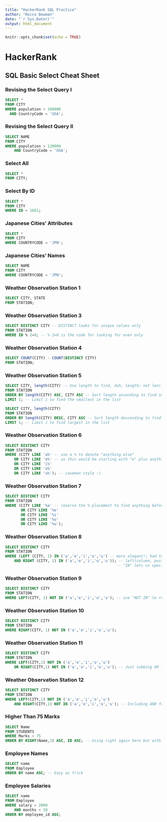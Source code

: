 ```yaml
---
title: "HackerRank SQL Practice"
author: "Rocco Bowman"
date: "`r Sys.Date()`"
output: html_document
---
```


```r
knitr::opts_chunk$set(echo = TRUE)
```

# HackerRank

## SQL Basic Select Cheat Sheet

### Revising the Select Query I
```sql
SELECT *
FROM CITY
WHERE population > 100000 
  AND CountryCode = 'USA';
```

### Revising the Select Query II
```sql
SELECT NAME
FROM CITY
WHERE population > 120000 
    AND CountryCode = 'USA';
```

### Select All
```sql
SELECT *
FROM CITY;
```

### Select By ID
```sql
SELECT *
FROM CITY
WHERE ID = 1661;
```

### Japanese Cities' Attributes
```sql
SELECT *
FROM CITY
WHERE COUNTRYCODE = 'JPN';
```

### Japanese Cities' Names
```sql
SELECT NAME
FROM CITY
WHERE COUNTRYCODE = 'JPN';
```

### Weather Observation Station 1
```sql
SELECT CITY, STATE
FROM STATION;
```

### Weather Observation Station 3 
```sql
SELECT DISTINCT CITY -- DISTINCT looks for unique values only
FROM STATION
WHERE ID % 2=0; -- % 2=0 is the code for looking for even only
```

### Weather Observation Station 4
```sql
SELECT COUNT(CITY) - COUNT(DISTINCT CITY)
FROM STATION;
```

### Weather Observation Station 5
```sql
SELECT CITY, length(CITY) -- Use length to find, duh, length; not len()
FROM STATION
ORDER BY length(CITY) ASC, CITY ASC -- Sort length ascending to find smallest
LIMIT 1; -- Limit 1 to find the smallest in the list

SELECT CITY, length(CITY)
FROM STATION
ORDER BY length(CITY) DESC, CITY ASC -- Sort length descending to find largest
LIMIT 1; -- Limit 1 to find largest in the list
```

### Weather Observation Station 6
```sql
SELECT DISTINCT CITY
FROM STATION
WHERE (CITY LIKE 'a%' -- use a % to denote "anything else"
    OR CITY LIKE 'e%' -- so this would be starting with "e" plus anything else after
    OR CITY LIKE 'i%'
    OR CITY LIKE 'o%'
    OR CITY LIKE 'u%'); -- caveman style :)
```

### Weather Observation Station 7
```sql
SELECT DISTINCT CITY
FROM STATION
WHERE (CITY LIKE '%a' -- reverse the % placement to find anything before plus X
       OR CITY LIKE '%e'
       OR CITY LIKE '%i'
       OR CITY LIKE '%o'
       OR CITY LIKE '%u');
```

### Weather Observation Station 8
```sql
SELECT DISTINCT CITY
FROM STATION
WHERE (LEFT (CITY, 1) IN ('a','e','i','o','u') -- more elegant!; had to look this up
    AND RIGHT (CITY, 1) IN ('a','e','i','o','u')); -- left(column, position) gets first position
                                                  -- "IN" lets us specify a search list
```

### Weather Observation Station 9
```sql
SELECT DISTINCT CITY
FROM STATION
WHERE LEFT(CITY, 1) NOT IN ('a','e','i','o','u'); -- use "NOT IN" to reverse the previous query
```

### Weather Observation Station 10
```sql
SELECT DISTINCT CITY
FROM STATION
WHERE RIGHT(CITY, 1) NOT IN ('a','e','i','o','u');
```

### Weather Observation Station 11
```sql
SELECT DISTINCT CITY
FROM STATION
WHERE LEFT(CITY,1) NOT IN ('a','e','i','o','u')
    OR RIGHT(CITY,1) NOT IN ('a','e','i','o','u'); -- Just subbing OR for AND here
```

### Weather Observation Station 12
```sql
SELECT DISTINCT CITY
FROM STATION
WHERE LEFT(CITY,1) NOT IN ('a','e','i','o','u')
    AND RIGHT(CITY,1) NOT IN ('a','e','i','o','u'); -- Including AND for neither 
```

### Higher Than 75 Marks
```sql
SELECT Name 
FROM STUDENTS
WHERE Marks > 75
ORDER BY RIGHT(Name,3) ASC, ID ASC; -- Using right again here but with "3" to denote last three letters
```

### Employee Names
```sql
SELECT name
FROM Employee
ORDER BY name ASC; -- Easy as frick
```

### Employee Salaries
```sql
SELECT name
FROM Employee
WHERE salary > 2000
    AND months < 10
ORDER BY employee_id ASC;
```
